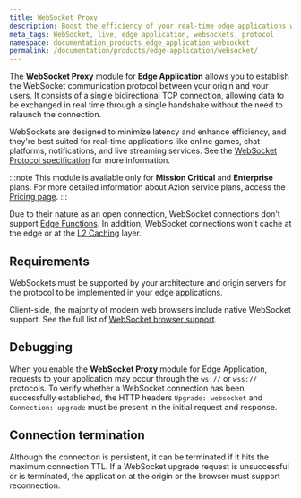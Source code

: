 ```yaml
---
title: WebSocket Proxy
description: Boost the efficiency of your real-time edge applications with the WebSocket protocol for Azion Edge Application.
meta_tags: WebSocket, live, edge application, websockets, protocol
namespace: documentation_products_edge_application_websocket
permalink: /documentation/products/edge-application/websocket/
---
```


The **WebSocket Proxy** module for **Edge Application** allows you to establish the WebSocket communication protocol between your origin and your users. It consists of a single bidirectional TCP connection, allowing data to be exchanged in real time through a single handshake without the need to relaunch the connection.

WebSockets are designed to minimize latency and enhance efficiency, and they're best suited for real-time applications like online games, chat platforms, notifications, and live streaming services. See the [WebSocket Protocol specification](https://datatracker.ietf.org/doc/html/rfc6455) for more information.

:::note
This module is available only for **Mission Critical** and **Enterprise** plans. For more detailed information about Azion service plans, access the [Pricing page](https://www.azion.com/en/pricing/).
:::

Due to their nature as an open connection, WebSocket connections don't support [Edge Functions](/en/documentation/products/edge-application/edge-functions/). In addition, WebSocket connections won't cache at the edge or at the [L2 Caching](/en/documentation/products/edge-application/l2-caching/) layer.

## Requirements

WebSockets must be supported by your architecture and origin servers for the protocol to be implemented in your edge applications.

Client-side, the majority of modern web browsers include native WebSocket support. See the full list of [WebSocket browser support](https://caniuse.com/websockets).

## Debugging

When you enable the **WebSocket Proxy** module for Edge Application, requests to your application may occur through the `ws://` or `wss://` protocols. To verify whether a WebSocket connection has been successfully established, the HTTP headers `Upgrade: websocket` and `Connection: upgrade` must be present in the initial request and response.

## Connection termination

Although the connection is persistent, it can be terminated if it hits the maximum connection TTL. If a WebSocket upgrade request is unsuccessful or is terminated, the application at the origin or the browser must support reconnection.
